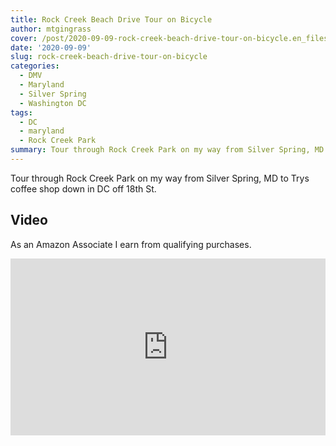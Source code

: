 ```yaml
---
title: Rock Creek Beach Drive Tour on Bicycle
author: mtgingrass
cover: /post/2020-09-09-rock-creek-beach-drive-tour-on-bicycle.en_files/tryst.jpg
date: '2020-09-09'
slug: rock-creek-beach-drive-tour-on-bicycle
categories:
  - DMV
  - Maryland
  - Silver Spring
  - Washington DC
tags:
  - DC
  - maryland
  - Rock Creek Park
summary: Tour through Rock Creek Park on my way from Silver Spring, MD to Trys coffee shop down in DC off 18th St.
---
```


Tour through Rock Creek Park on my way from Silver Spring, MD to Trys coffee shop down in DC off 18th St.

## Video

As an Amazon Associate I earn from qualifying purchases.

<style>.embed-container { position: relative; padding-bottom: 56.25%; height: 0; overflow: hidden; max-width: 100%; } .embed-container iframe, .embed-container object, .embed-container embed { position: absolute; top: 0; left: 0; width: 100%; height: 100%; }</style><div class='embed-container'><iframe src='https://www.youtube.com/embed/n8ez1rBg4Zg' frameborder='0' allowfullscreen></iframe></div>